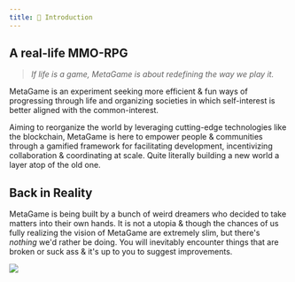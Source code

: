 ```yaml
---
title: 🐙 Introduction
---
```


<!-- Global site tag (gtag.js) - Google Analytics -->
<script async src="https://www.googletagmanager.com/gtag/js?id=UA-180190842-1"></script>
<script>
  window.dataLayer = window.dataLayer || [];
  function gtag(){dataLayer.push(arguments);}
  gtag('js', new Date());

  gtag('config', 'UA-180190842-1');
</script>

## A real-life MMO-RPG

> *If life is a game, MetaGame is about redefining the way we play it.*

MetaGame is an experiment seeking more efficient & fun ways of progressing through life and organizing societies in which self-interest is better aligned with the common-interest. 

Aiming to reorganize the world by leveraging cutting-edge technologies like the blockchain, MetaGame is here to empower people & communities through a gamified framework for facilitating development, incentivizing collaboration & coordinating at scale. Quite literally building a new world a layer atop of the old one.

## Back in Reality

MetaGame is being built by a bunch of weird dreamers who decided to take matters into their own hands. It is not a utopia & though the chances of us fully realizing the vision of MetaGame are extremely slim, but there's *nothing* we'd rather be doing. You will inevitably encounter things that are broken or suck ass & it's up to you to suggest improvements.

![](https://i.imgur.com/HdSqrBX.png)
